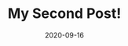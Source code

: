 ---
title: My Second Post!
slug: my-second-post
date: 2020-09-16
featureImage: island.jpg
excerpt: Habitant paretra
---